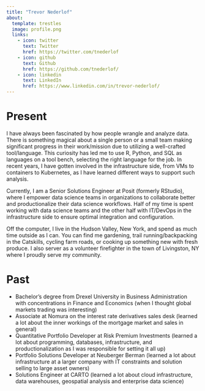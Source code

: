 ```yaml
---
title: "Trevor Nederlof"
about:
  template: trestles
  image: profile.png
  links:
    - icon: twitter
      text: Twitter
      href: https://twitter.com/tnederlof
    - icon: github
      text: Github
      href: https://github.com/tnederlof/
    - icon: linkedin
      text: LinkedIn
      href: https://www.linkedin.com/in/trevor-nederlof/
---
```


# Present
I have always been fascinated by how people wrangle and analyze data. There is something magical about a single person or a small team making significant progress in their work/mission due to utilizing a well-crafted tool/language. This curiosity has led me to use R, Python, and SQL as languages on a tool bench, selecting the right language for the job. In recent years, I have gotten involved in the infrastructure side, from VMs to containers to Kubernetes, as I have learned different ways to support such analysis.

Currently, I am a Senior Solutions Engineer at Posit (formerly RStudio), where I empower data science teams in organizations to collaborate better and productionalize their data science workflows. Half of my time is spent working with data science teams and the other half with IT/DevOps in the infrastructure side to ensure optimal integration and configuration.

Off the computer, I live in the Hudson Valley, New York, and spend as much time outside as I can. You can find me gardening, trail running/backpacking in the Catskills, cycling farm roads, or cooking up something new with fresh produce. I also server as a volunteer firefighter in the town of Livingston, NY where I proudly serve my community.

# Past
* Bachelor's degree from Drexel University in Business Administration with concentrations in Finance and Economics (when I thought global markets trading was interesting)
* Associate at Nomura on the interest rate derivatives sales desk (learned a lot about the inner workings of the mortgage market and sales in general)
* Quantitative Portfolio Developer at Risk Premium Investments (learned a lot about programming, databases, infrastructure, and productionalization as I was responsible for setting it all up)
* Portfolio Solutions Developer at Neuberger Berman (learned a lot about infrastructure at a larger company with IT constraints and solution selling to large asset owners)
* Solutions Engineer at CARTO (learned a lot about cloud infrastructure, data warehouses, geospatial analysis and enterprise data science)
